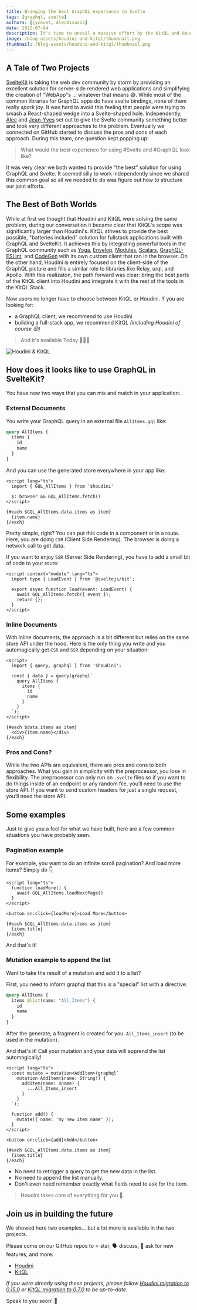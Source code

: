 ```yaml
---
title: Bringing the best GraphQL experience to Svelte
tags: [graphql, svelte]
authors: [jycouet, AlecAivazis]
date: 2022-07-04
description: It's time to unveil a massive effort by the KitQL and Houdini maintainers to join forces!
image: /blog-assets/houdini-and-kitql/thumbnail.png
thumbnail: /blog-assets/houdini-and-kitql/thumbnail.png
---
```



<Article />

## A Tale of Two Projects

[SvelteKit](https://kit.svelte.dev) is taking the web dev community by storm by providing an excellent solution
for server-side rendered web applications and simplifying the creation of "WebApp"s
... whatever that means 😅. While most of the common libraries for GraphQL apps do
have svelte bindings, none of them really _spark joy_. It was hard to avoid this feeling
that people were trying to smash a React-shaped wedge into a Svelte-shaped hole.
Independently, [Alec](https://github.com/AlecAivazis) and [Jean-Yves](https://twitter.com/jycouet)
set out to give the Svelte community something better and took very different approaches
to the problem. Eventually we connected on GitHub started to discuss the pros and cons
of each approach. During this team, one question kept popping up:

> What would the best experience for using #Svelte and #GraphQL look like?

It was very clear we both wanted to provide "the best" solution for using GraphQL and
Svelte. It seemed silly to work independently since we shared this common goal
so all we needed to do was figure out how to structure our joint efforts.

## The Best of Both Worlds

While at first we thought that Houdini and KitQL were solving the same problem, during
our conversation it became clear that KitQL's scope was significantly larger than Houdini's.
KitQL strives to provide the best possible, "batteries included" solution for fullstack
applications built with GraphQL and SvelteKit. It achieves this by integrating powerful
tools in the GraphQL community such as [Yoga](https://www.graphql-yoga.com/),
[Envelop](https://www.envelop.dev/), [Modules](https://www.graphql-modules.com/),
[Scalars](https://www.graphql-scalars.dev/), [GraphQL-ESLint](https://github.com/B2o5T/graphql-eslint), and [CodeGen](https://www.graphql-code-generator.com/)
with its own custom client that ran in the browser. On the other hand, Houdini is entirely focused on the
client-side of the GraphQL picture and fills a similar role to libraries like Relay, urql,
and Apollo. With this realizaton, the path forward was clear: bring the best parts of
the KitQL client into Houdini and integrate it with the rest of the tools in the KitQL Stack.

Now users no longer have to choose between KitQL or Houdini. If you are looking for:

- a GraphQL client, we recommend to use Houdini
- building a full-stack app, we recommend KitQL _(including Houdini of course 😉)_

> And it's available Today 🎉🎉🎉

<img
  src="/blog-assets/houdini-and-kitql/2022 05 25 - KitQL & Houdini.gif"
  alt="Houdini & KitQL"
/>

## How does it looks like to use GraphQL in SvelteKit?

You have now two ways that you can mix and match in your application:

### External Documents

You write your GraphQL query in an external file `AllItems.gql` like:

```graphql
query AllItems {
  items {
    id
    name
  }
}
```

And you can use the generated store everywhere in your app like:

```svelte
<script lang="ts">
  import { GQL_AllItems } from '$houdini'

  $: browser && GQL_AllItems.fetch()
</script>

{#each $GQL_AllItems.data.items as item}
  {item.name}
{/each}
```

Pretty simple, right? You can put this code in a component or in a route.
Here, you are doing `CSR` (Client Side Rendering). The browser is doing a network call to get data.

If you want to enjoy `SSR` (Server Side Rendering), you have to add a small bit of code to your route:

```svelte
<script context="module" lang="ts">
  import type { LoadEvent } from '@sveltejs/kit';

  export async function load(event: LoadEvent) {
    await GQL_AllItems.fetch({ event });
    return {};
  }
</script>
```

### Inline Documents

With inline documents, the approach is a bit different but relies on the same store API under the hood.
Here is the only thing you write and you automagically get `CSR` and `SSR` depending on your situation:

```svelte
<script>
  import { query, graphql } from '$houdini';

  const { data } = query(graphql`
    query AllItems {
      items {
        id
        name
      }
    }
  `);
</script>

{#each $data.items as item}
  <div>{item.name}</div>
{/each}
```

### Pros and Cons?

While the two APIs are equivalent, there are pros and cons to both approaches.
What you gain in simplicity with the preprocessor, you lose in flexibility. The
preprocessor can only run on `.svelte` files so if you want to do things inside of
an endpoint or any random file, you’ll need to use the store API. If you want to send
custom headers for just a single request, you’ll need the store API.

## Some examples

Just to give you a feel for what we have built, here are a few common situations you
have probably seen.

### Pagination example

For example, you want to do an infinite scroll pagination? And load more items?
Simply do 👇

```svelte
<script lang="ts">
  function loadMore() {
    await GQL_AllItems.loadNextPage()
  }
</script>

<button on:click={loadMore}>Load More</button>

{#each $GQL_AllItems.data.items as item}
  {item.title}
{/each}
```

And that's it!

### Mutation example to append the list

Want to take the result of a mutation and add it to a list?

First, you need to inform graphql that this is a "special" list with a directive:

```graphql
query AllItems {
  items @list(name: "All_Items") {
    id
    name
  }
}
```

After the generate, a fragment is created for you: `All_Items_insert` (to be used in the mutation).

And that's it! Call your mutation and your data will apprend the list automagically!

```svelte
<script lang="ts">
  const mutate = mutation<AddItem>(graphql`
    mutation AddItem($name: String!) {
      addItem(name: $name) {
        ...All_Items_insert
      }
    }
  `);

  function add() {
    mutate({ name: 'my new item name' });
  }
</script>

<button on:click={add}>Add</button>

{#each $GQL_AllItems.data.items as item}
  {item.title}
{/each}
```

- No need to retrigger a query to get the new data in the list.
- No need to append the list manually.
- Don't even need remember exactly what fields need to ask for the item.

> Houdini takes care of everything for you 🎉.

## Join us in building the future

We showed here two examples... but a lot more is available in the two projects.

Please come on our GitHub repos to ⭐ star, 🗣️ discuss, 🎉 ask for new features, and more:

- [Houdini](https://github.com/HoudiniGraphql/houdini)
- [KitQL](https://github.com/jycouet/kitql)

_If you were already using these projects, please follow
[Houdini migration to 0.15.0](https://www.houdinigraphql.com/guides/migrating-to-0.15.0) or
[KitQL migration to 0.7.0](https://www.kitql.dev/docs/migrating-to-0.7.0) to be up-to-date._

Speak to you soon! 🤟
